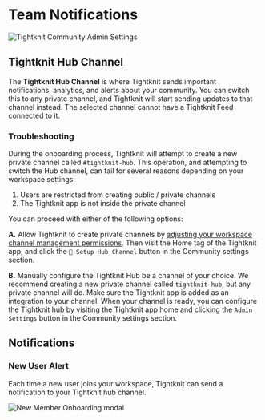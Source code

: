 # Team Notifications

![Tightknit Community Admin Settings](/community/notification-settings.png)

## Tightknit Hub Channel

The **Tightknit Hub Channel** is where Tightknit sends important notifications, analytics, and alerts about your community. You can switch this to any private channel, and Tightknit will start sending updates to that channel instead. The selected channel cannot have a Tightknit Feed connected to it.

### Troubleshooting

During the onboarding process, Tightknit will attempt to create a new private channel called `#tightknit-hub`. This operation, and attempting to switch the Hub channel, can fail for several reasons depending on your workspace settings:

1. Users are restricted from creating public / private channels
2. The Tightknit app is not inside the private channel

You can proceed with either of the following options:

**A.** Allow Tightknit to create private channels by [adjusting your workspace channel management permissions](https://slack.com/help/articles/115004988303-Adjust-channel-management-permissions). Then visit the Home tag of the Tightknit app, and click the `🔧 Setup Hub Channel` button in the Community settings section.

**B.** Manually configure the Tightknit Hub be a channel of your choice. We recommend creating a new private channel called `tightknit-hub`, but any private channel will do. Make sure the Tightknit app is added as an integration to your channel.
When your channel is ready, you can configure the Tightknit hub by visiting the Tightknit app home and clicking the `Admin Settings` button in the Community settings section.

## Notifications

### New User Alert

Each time a new user joins your workspace, Tightknit can send a notification to your Tightknit hub channel.

![New Member Onboarding modal](/community/new-member-notification.png)
